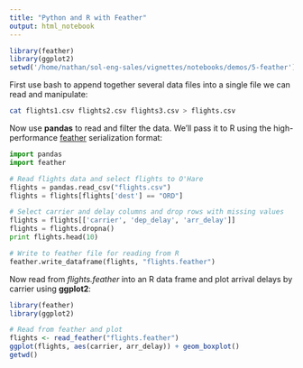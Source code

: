 ```yaml
---
title: "Python and R with Feather"
output: html_notebook
---
```


```r
library(feather)
library(ggplot2)
setwd('/home/nathan/sol-eng-sales/vignettes/notebooks/demos/5-feather')
```


First use bash to append together several data files into a single file we can read and manipulate:

```bash
cat flights1.csv flights2.csv flights3.csv > flights.csv
```

Now use **pandas** to read and filter the data. We'll pass it to R using the high-performance [feather](https://blog.rstudio.org/2016/03/29/feather/) serialization format:

```python
import pandas
import feather

# Read flights data and select flights to O'Hare
flights = pandas.read_csv("flights.csv")
flights = flights[flights['dest'] == "ORD"]

# Select carrier and delay columns and drop rows with missing values
flights = flights[['carrier', 'dep_delay', 'arr_delay']]
flights = flights.dropna()
print flights.head(10)

# Write to feather file for reading from R
feather.write_dataframe(flights, "flights.feather")
```

Now read from *flights.feather* into an R data frame and plot arrival delays by carrier using **ggplot2**:

```r
library(feather)
library(ggplot2)

# Read from feather and plot
flights <- read_feather("flights.feather")
ggplot(flights, aes(carrier, arr_delay)) + geom_boxplot()
getwd()
```